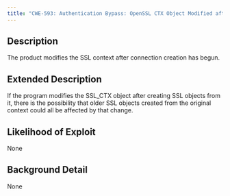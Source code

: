 ```yaml
---
title: "CWE-593: Authentication Bypass: OpenSSL CTX Object Modified after SSL Objects are Created"
---
```


## Description
The product modifies the SSL context after connection creation has begun.

## Extended Description
If the program modifies the SSL_CTX object after creating SSL objects from it, there is the possibility that older SSL objects created from the original context could all be affected by that change.

## Likelihood of Exploit
None

## Background Detail
None
        